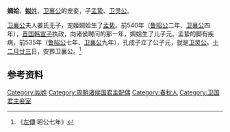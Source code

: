 {{Infobox 先秦人物
|名称=婤姶
|姓=姶
|时代=周朝
|国家=卫国
|身份=卫灵公母亲
|出生日期=
|逝世日期=
|在位年代=
|父=
|母=
|夫=[[卫襄公|卫襄公]]
|子女=[[孟絷|孟絷]]、[[卫灵公|卫灵公]]
|太子=[[卫灵公|卫灵公]]
|都城=
|居所=
|墓葬=
}}
'''婤姶'''，[[姒姓|'''姒'''姓]]，[[卫襄公|卫襄公]]的宠妾，子[[孟絷|孟絷]]、[[卫灵公|卫灵公]]。

[[卫襄公|卫襄公]]夫人姜氏无子，宠姬婤姶生了[[孟絷|孟絷]]。前540年（[[鲁昭公|鲁昭公]]二年、[[卫襄公|卫襄公]]四年），[[晋国|晋国]][[韩宣子|韩宣子]]执政，向诸侯聘问的那一年，婤姶生了儿子元。孟絷的脚有疾病，前535年（[[鲁昭公|鲁昭公]]七年、[[卫襄公|卫襄公]]九年），孔成子立了公子元，就是[[卫灵公|卫灵公]]。[[十二月廿三|十二月廿三]]日，安葬卫襄公。<ref>《[[左傳|左傳]]·昭公七年》</ref>

==参考资料==
{{reflist}}

[[Category:姒姓|Category:姒姓]]
[[Category:周朝诸侯国君主配偶|Category:周朝诸侯国君主配偶]]
[[Category:春秋人|Category:春秋人]]
[[Category:卫国君主妾室|Category:卫国君主妾室]]